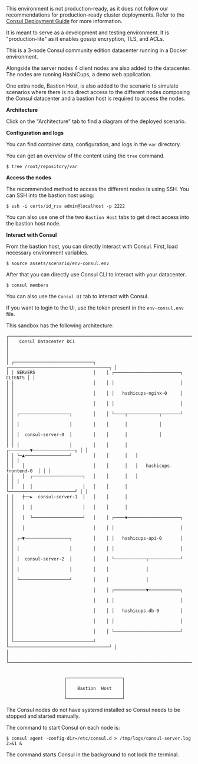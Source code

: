 <Tabs>
<Tab heading="Overview">
  
<Warning> 

This environment is not production-ready, as it does not follow our recommendations for production-ready cluster deployments. Refer to the <a href="/consul/tutorials/production-vms/deployment-guide">Consul Deployment Guide</a> for more information.

It is meant to serve as a development and testing environment. It is "production-lite" as it enables gossip encryption, TLS, and ACLs.

</Warning>

This is a 3-node Consul community edition datacenter running in a Docker environment.

Alongside the server nodes 4 client nodes are also added to the datacenter. The nodes are running HashiCups, a demo web application.

One extra node, Bastion Host, is also added to the scenario to simulate scenarios where there is no direct access to the different nodes composing the Consul datacenter and a bastion host is required to access the nodes.

**Architecture**

Click on the "Architecture" tab to find a diagram of the deployed scenario.

**Configuration and logs**

You can find container data, configuration, and logs in the `var` directory. 

You can get an overview of the content using the `tree` command.

```shell-session
$ tree /root/repository/var
```

**Access the nodes**

The recommended method to access the different nodes is using SSH. You can SSH into the bastion host using:

```shell-session
$ ssh -i certs/id_rsa admin@localhost -p 2222
```

You can also use one of the two `Bastion Host` tabs to get direct access into the bastion host node.

**Interact with Consul**

From the bastion host, you can directly interact with Consul. First, load necessary environment variables.

```shell-session
$ source assets/scenario/env-consul.env 
```

After that you can directly use Consul CLI to interact with your datacenter.

```shell-session
$ consul members
```

You can also use the `Consul UI` tab to interact with Consul.

If you want to login to the UI, use the token present in the `env-consul.env` file.

</Tab>
<Tab heading="Architecture">

This sandbox has the following architecture:

<CodeBlockConfig hideClipboard>

```
┌──────────────────────────────────────────────────────────────────────────────┐
│    Consul Datacenter DC1                                                     │
│                                                                              │
│ ┌──────────────────────────────┐    ┌──────────────────────────────────────┐ │
│ │ SERVERS                      │    │ ┌─────────────────────────┐  CLIENTS │ │
│ │                              │    │ │                         │          │ │
│ │                              │    │ │   hashicups-nginx-0     │          │ │
│ │                              │    │ │                         │          │ │
│ │ ┌───────────────────┐        │    │ └────┬────────────┬───────┘          │ │
│ │ │                   │        │    │      │            │                  │ │
│ │ │  consul-server-0  │        │    │      │            │                  │ │
│ │ │                   │        │    │      │   ┌────────▼────────────────┐ │ │
│ │ └─▲─────────────────┘        │    │      │   │                         │ │ │
│ │   │                          │    │      │   │   hashicups-frontend-0  │ │ │
│ │   │  ┌───────────────────┐   │    │      │   │                         │ │ │
│ │   │  │                   │   │    │      │   └─────────────────────────┘ │ │
│ │   ┼──►  consul-server-1  │   │    │      │                               │ │
│ │   │  │                   │   │    │      │                               │ │
│ │   │  └───────────────────┘   │    │ ┌────▼────────────────────┐          │ │
│ │   │                          │    │ │                         │          │ │
│ │ ┌─▼─────────────────┐        │    │ │   hashicups-api-0       │          │ │
│ │ │                   │        │    │ │                         │          │ │
│ │ │  consul-server-2  │        │    │ └────────────┬────────────┘          │ │
│ │ │                   │        │    │              │                       │ │
│ │ └───────────────────┘        │    │              │                       │ │
│ │                              │    │ ┌────────────▼────────────┐          │ │
│ │                              │    │ │                         │          │ │
│ │                              │    │ │   hashicups-db-0        │          │ │
│ │                              │    │ │                         │          │ │
│ │                              │    │ └─────────────────────────┘          │ │
│ └──────────────────────────────┘    └──────────────────────────────────────┘ │
│                                                                              │
└──────────────────────────────────────────────────────────────────────────────┘
                                                                                
                                                                                
                      ┌─────────────────────┐                               
                      │                     │                               
                      │    Bastion  Host    │                               
                      │                     │                               
                      └─────────────────────┘                               
```

</CodeBlockConfig>

</Tab>
<Tab heading="Limitations">

The Consul nodes do not have systemd installed so Consul needs to be stopped and started manually.

The command to start Consul on each node is:

```shell-session
$ consul agent -config-dir=/etc/consul.d > /tmp/logs/consul-server.log 2>&1 & 
```

The command starts Consul in the background to not lock the terminal.

</Tab>
</Tabs>